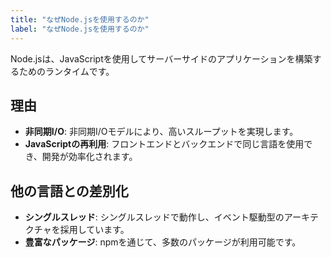 ```yaml
---
title: "なぜNode.jsを使用するのか"
label: "なぜNode.jsを使用するのか"
---
```


Node.jsは、JavaScriptを使用してサーバーサイドのアプリケーションを構築するためのランタイムです。

## 理由

- **非同期I/O**: 非同期I/Oモデルにより、高いスループットを実現します。
- **JavaScriptの再利用**: フロントエンドとバックエンドで同じ言語を使用でき、開発が効率化されます。

## 他の言語との差別化

- **シングルスレッド**: シングルスレッドで動作し、イベント駆動型のアーキテクチャを採用しています。
- **豊富なパッケージ**: npmを通じて、多数のパッケージが利用可能です。
